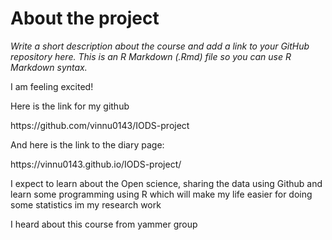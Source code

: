 
# About the project

*Write a short description about the course and add a link to your GitHub repository here. This is an R Markdown (.Rmd) file so you can use R Markdown syntax.*


I am feeling excited!

Here is the link for my github

https://github.com/vinnu0143/IODS-project

And here is the link to the diary page:

https://vinnu0143.github.io/IODS-project/

I expect to learn about the Open science, sharing the data using Github and learn some programming using R which will make my life easier for doing some statistics im my research work

I heard about this course from yammer group

